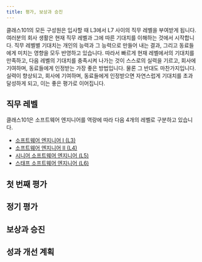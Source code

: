 ```yaml
---
title: 평가, 보상과 승진
---
```


클래스101의 모든 구성원은 입사할 때 L3에서 L7 사이의 직무 레벨을 부여받게 됩니다. 여러분의 회사 생활은 현재 직무 레벨과 그에 따른 기대치를 이해하는 것에서 시작합니다. 직무 레벨별 기대치는 개인의 능력과 그 능력으로 만들어 내는 결과, 그리고 동료들에게 미치는 영향을 모두 반영하고 있습니다. 따라서 빠르게 현재 레벨에서의 기대치를 만족하고, 다음 레벨의 기대치를 충족시켜 나가는 것이 스스로의 실력을 기르고, 회사에 기여하며, 동료들에게 인정받는 가장 좋은 방법입니다. 물론 그 반대도 마찬가지입니다. 실력이 향상되고, 회사에 기여하며, 동료들에게 인정받으면 자연스럽게 기대치를 초과 달성하게 되고, 이는 좋은 평가로 이어집니다.

## 직무 레벨

클래스101은 소프트웨어 엔지니어를 역량에 따라 다음 4개의 레벨로 구분하고 있습니다.

- [소프트웨어 엔지니어 I (L3)](/engineering/career-ladder/l3)
- [소프트웨어 엔지니어 II (L4)](/engineering/career-ladder/l4)
- [시니어 소프트웨어 엔지니어 (L5)](/engineering/career-ladder/l5)
- [스태프 소프트웨어 엔지니어 (L6)](/engineering/career-ladder/l6)

## 첫 번째 평가

## 정기 평가

## 보상과 승진

## 성과 개선 계획
